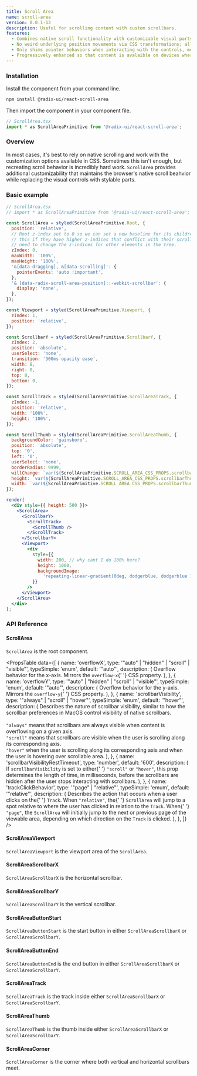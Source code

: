 ```yaml
---
title: Scroll Area
name: scroll-area
version: 0.0.1-13
description: Useful for scrolling content with custom scrollbars.
features:
  - Combines native scroll functionality with customizable visual parts
  - No weird underlying position movements via CSS transformations; all scrolling is native
  - Only shims pointer behaviors when interacting with the controls, meaning that keyboard controls are unaffected and work as users expect
  - Progressively enhanced so that content is avalaible on devices where custom controls aren't supported
---
```


### Installation

Install the component from your command line.

```bash
npm install @radix-ui/react-scroll-area
```

Then import the component in your component file.

```jsx
// ScrollArea.tsx
import * as ScrollAreaPrimitive from '@radix-ui/react-scroll-area';
```

### Overview

In most cases, it's best to rely on native scrolling and work with the customization options available in CSS. Sometimes this isn't enough, but recreating scroll behavior is incredibly hard work. `ScrollArea` provides additional customizability that maintains the browser's native scroll beahvior while replacing the visual controls with stylable parts.

### Basic example

```jsx live manual
// ScrollArea.tsx
// import * as ScrollAreaPrimitive from '@radix-ui/react-scroll-area';

const ScrollArea = styled(ScrollAreaPrimitive.Root, {
  position: 'relative',
  // Root z-index set to 0 so we can set a new baseline for its children Apps may need to override
  // this if they have higher z-indices that conflict with their scrollbars, but they should not
  // need to change the z-indices for other elements in the tree.
  zIndex: 0,
  maxWidth: '100%',
  maxHeight: '100%',
  '&[data-dragging], &[data-scrolling]': {
    pointerEvents: 'auto !important',
  },
  '& [data-radix-scroll-area-position]::-webkit-scrollbar': {
    display: 'none',
  },
});

const Viewport = styled(ScrollAreaPrimitive.Viewport, {
  zIndex: 1,
  position: 'relative',
});

const ScrollbarY = styled(ScrollAreaPrimitive.ScrollbarY, {
  zIndex: 2,
  position: 'absolute',
  userSelect: 'none',
  transition: '300ms opacity ease',
  width: 8,
  right: 0,
  top: 0,
  bottom: 0,
});

const ScrollTrack = styled(ScrollAreaPrimitive.ScrollAreaTrack, {
  zIndex: -1,
  position: 'relative',
  width: '100%',
  height: '100%',
});

const ScrollThumb = styled(ScrollAreaPrimitive.ScrollAreaThumb, {
  backgroundColor: 'gainsboro',
  position: 'absolute',
  top: '0',
  left: '0',
  userSelect: 'none',
  borderRadius: 9999,
  willChange: `var(${ScrollAreaPrimitive.SCROLL_AREA_CSS_PROPS.scrollbarThumbWillChange})`,
  height: `var(${ScrollAreaPrimitive.SCROLL_AREA_CSS_PROPS.scrollbarThumbHeight})`,
  width: `var(${ScrollAreaPrimitive.SCROLL_AREA_CSS_PROPS.scrollbarThumbWidth})`,
});

render(
  <div style={{ height: 500 }}>
    <ScrollArea>
      <ScrollbarY>
        <ScrollTrack>
          <ScrollThumb />
        </ScrollTrack>
      </ScrollbarY>
      <Viewport>
        <div
          style={{
            width: 200, // why cant I do 100% here?
            height: 1000,
            backgroundImage:
              'repeating-linear-gradient(0deg, dodgerblue, dodgerblue 10px, transparent 10px, transparent 20px)',
          }}
        />
      </Viewport>
    </ScrollArea>
  </div>
);
```

### API Reference

#### ScrollArea

`ScrollArea` is the root component.

<PropsTable
  data={[
    {
      name: 'overflowX',
      type: '"auto" | "hidden" | "scroll" | "visible"',
      typeSimple: 'enum',
      default: '"auto"',
      description: (
        <span>
          Overflow behavior for the x-axis. Mirrors the <Code>overflow-x</Code>{' '}
          CSS property.
        </span>
      ),
    },
    {
      name: 'overflowY',
      type: '"auto" | "hidden" | "scroll" | "visible"',
      typeSimple: 'enum',
      default: '"auto"',
      description: (
        <span>
          Overflow behavior for the y-axis. Mirrors the <Code>overflow-y</Code>{' '}
          CSS property.
        </span>
      ),
    },
    {
      name: 'scrollbarVisibility',
      type: '"always" | "scroll" | "hover"',
      typeSimple: 'enum',
      default: '"hover"',
      description: (
        <span>
          Describes the nature of scrollbar visibility, similar to how the
          scrollbar preferences in MacOS control visibility of native
          scrollbars.
          <br />
          <br />
          <Code>"always"</Code> means that scrollbars are always visible when content
          is overflowing on a given axis.
          <br />
          <Code>"scroll"</Code> means that scrollbars are visible when the user is
          scrolling along its corresponding axis.
          <br />
          <Code>"hover"</Code> when the user is scrolling along its corresponding
          axis and when the user is hovering over scrollable area.
        </span>
      ),
    },
    {
      name: 'scrollbarVisibilityRestTimeout',
      type: 'number',
      default: '600',
      description: (
        <span>
          If <Code>scrollbarVisibility</Code> is set to either{' '}
          <Code>"scroll"</Code> or <Code>"hover"</Code>, this prop determines
          the length of time, in milliseconds, before the scrollbars are hidden
          after the user stops interacting with scrollbars.
        </span>
      ),
    },
    {
      name: 'trackClickBehavior',
      type: '"page" | "relative"',
      typeSimple: 'emum',
      default: '"relative"',
      description: (
        <span>
          Describes the action that occurs when a user clicks on the{' '}
          <Code>Track</Code>. When <Code>"relative"</Code>, the{' '}
          <Code>ScrollArea</Code> will jump to a spot relative to where the user
          has clicked in relation to the <Code>Track</Code>. When{' '}
          <Code>"page"</Code>, the <Code>ScrollArea</Code> will initially jump
          to the next or previous page of the viewable area, depending on which
          direction on the <Code>Track</Code> is clicked.
        </span>
      ),
    },
  ]}
/>

#### ScrollAreaViewport

`ScrollAreaViewport` is the viewport area of the `ScrollArea`.

#### ScrollAreaScrollbarX

`ScrollAreaScrollbarX` is the horizontal scrollbar.

#### ScrollAreaScrollbarY

`ScrollAreaScrollbarY` is the vertical scrollbar.

#### ScrollAreaButtonStart

`ScrollAreaButtonStart` is the start button in either `ScrollAreaScrollbarX` or `ScrollAreaScrollbarY`.

#### ScrollAreaButtonEnd

`ScrollAreaButtonEnd` is the end button in either `ScrollAreaScrollbarX` or `ScrollAreaScrollbarY`.

#### ScrollAreaTrack

`ScrollAreaTrack` is the track inside either `ScrollAreaScrollbarX` or `ScrollAreaScrollbarY`.

#### ScrollAreaThumb

`ScrollAreaThumb` is the thumb inside either `ScrollAreaScrollbarX` or `ScrollAreaScrollbarY`.

#### ScrollAreaCorner

`ScrollAreaCorner` is the corner where both vertical and horizontal scrollbars meet.
